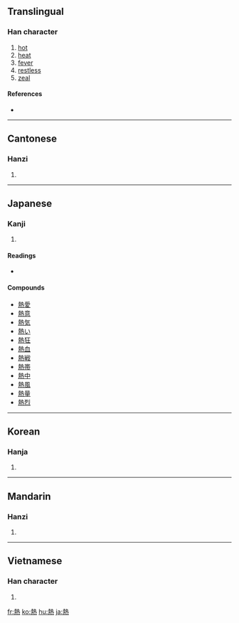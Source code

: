 {{see|热}}
==Translingual==

===Han character===
{{Han char|rn=86|rad=火|as=11|sn=15|four=4533<sub>1</sub>|canj=土戈火 (GIF)}}

# [[hot]]
# [[heat]]
# [[fever]]
# [[restless]]
# [[zeal]]

====References====
* {{Han ref|kx=0681.080|dkj=19360|dj=1092.240|hdz=32230.100|uh=71B1|ud=29105|bh=BCF6|bd=48374}}

----

==Cantonese==

===Hanzi===
{{yue-hanzi|jyut=|y=yit6}}

# {{defn|Cantonese}}

----

==Japanese==

===Kanji===
{{ja-kanji|grade=4|rs=火11}}

# {{defn|Japanese}}

====Readings====
* {{ja-readings|on=[[ねつ]] (netsu), [[ぜつ]] (zetsu), [[ねち]] (nechi)|kun=[[あつい]] ([[熱い]], atsui)}}

====Compounds====
* [[熱愛]]
* [[熱意]]
* [[熱気]]
* [[熱い]]
* [[熱狂]]
* [[熱血]]
* [[熱戦]]
* [[熱帯]]
* [[熱中]]
* [[熱風]]
* [[熱量]]
* [[熱烈]]

----

==Korean==

===Hanja===
{{ko-hanja|hangeul=열|eumhun=|rv=yeol|mr=yŏl|y=yel}}

# {{defn|Korean}}

----

==Mandarin==

===Hanzi===
{{cmn-hanzi|sim=热|pin=[[rè]] ([[re4]])|wg=je<sup>4</sup>}}

# {{defn|Mandarin}}

----

==Vietnamese==

===Han character===
{{vi-hantu|nhiệt}}

# {{defn|Vietnamese}}

[[fr:熱]]
[[ko:熱]]
[[hu:熱]]
[[ja:熱]]